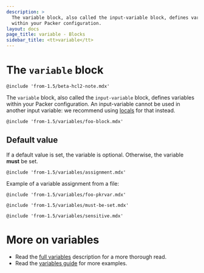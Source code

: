```yaml
---
description: >
  The variable block, also called the input-variable block, defines variables
  within your Packer configuration.
layout: docs
page_title: variable - Blocks
sidebar_title: <tt>variable</tt>
---
```


# The `variable` block

`@include 'from-1.5/beta-hcl2-note.mdx'`

The `variable` block, also called the `input-variable` block, defines variables
within your Packer configuration. An input-variable cannot be used in another
input variable: we recommend using [locals](/docs/from-1.5/blocks/locals) for that instead.

`@include 'from-1.5/variables/foo-block.mdx'`

## Default value

If a default value is set, the variable is optional. Otherwise, the variable
**must** be set.

`@include 'from-1.5/variables/assignment.mdx'`

Example of a variable assignment from a file:

`@include 'from-1.5/variables/foo-pkrvar.mdx'`

`@include 'from-1.5/variables/must-be-set.mdx'`

`@include 'from-1.5/variables/sensitive.mdx'`

# More on variables

- Read the [full variables](/docs/from-1.5/variables) description for a more
  thorough read.
- Read the [variables guide](/guides/hcl/variables) for more examples.
